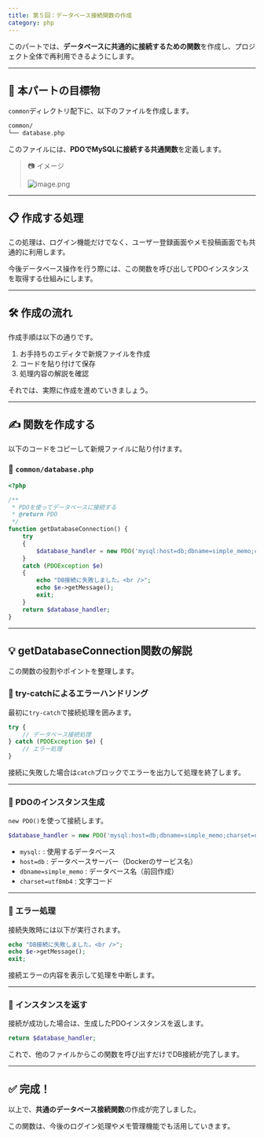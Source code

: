 ```yaml
---
title: 第５回：データベース接続関数の作成
category: php
---
```


このパートでは、**データベースに共通的に接続するための関数**を作成し、プロジェクト全体で再利用できるようにします。

---

## 🎯 本パートの目標物

`common`ディレクトリ配下に、以下のファイルを作成します。

```bash
common/
└── database.php
```

このファイルには、**PDOでMySQLに接続する共通関数**を定義します。

> 📷 イメージ
> 
> 
> ![image.png](attachment:55683b16-5790-40c4-8f62-41af2f0634bd:image.png)
> 

---

## 📋 作成する処理

この処理は、ログイン機能だけでなく、ユーザー登録画面やメモ投稿画面でも共通的に利用します。

今後データベース操作を行う際には、この関数を呼び出してPDOインスタンスを取得する仕組みにします。

---

## 🛠️ 作成の流れ

作成手順は以下の通りです。

1. お手持ちのエディタで新規ファイルを作成
2. コードを貼り付けて保存
3. 処理内容の解説を確認

それでは、実際に作成を進めていきましょう。

---

## ✍️ 関数を作成する

以下のコードをコピーして新規ファイルに貼り付けます。

### 📄 `common/database.php`

```php
<?php

/**
 * PDOを使ってデータベースに接続する
 * @return PDO
 */
function getDatabaseConnection() {
    try
    {
        $database_handler = new PDO('mysql:host=db;dbname=simple_memo;charset=utf8mb4', 'root', 'password');
    }
    catch (PDOException $e)
    {
        echo "DB接続に失敗しました。<br />";
        echo $e->getMessage();
        exit;
    }
    return $database_handler;
}
```

---

## 💡 getDatabaseConnection関数の解説

この関数の役割やポイントを整理します。

### 🧩 try-catchによるエラーハンドリング

最初に`try-catch`で接続処理を囲みます。

```php
try {
    // データベース接続処理
} catch (PDOException $e) {
    // エラー処理
}
```

接続に失敗した場合は`catch`ブロックでエラーを出力して処理を終了します。

---

### 🧩 PDOのインスタンス生成

`new PDO()`を使って接続します。

```php
$database_handler = new PDO('mysql:host=db;dbname=simple_memo;charset=utf8mb4', 'root', 'password');
```

- `mysql:` : 使用するデータベース
- `host=db` : データベースサーバー（Dockerのサービス名）
- `dbname=simple_memo` : データベース名（前回作成）
- `charset=utf8mb4` : 文字コード

---

### 🧩 エラー処理

接続失敗時には以下が実行されます。

```php
echo "DB接続に失敗しました。<br />";
echo $e->getMessage();
exit;
```

接続エラーの内容を表示して処理を中断します。

---

### 🧩 インスタンスを返す

接続が成功した場合は、生成したPDOインスタンスを返します。

```php
return $database_handler;
```

これで、他のファイルからこの関数を呼び出すだけでDB接続が完了します。

---

## ✅ 完成！

以上で、**共通のデータベース接続関数**の作成が完了しました。

この関数は、今後のログイン処理やメモ管理機能でも活用していきます。